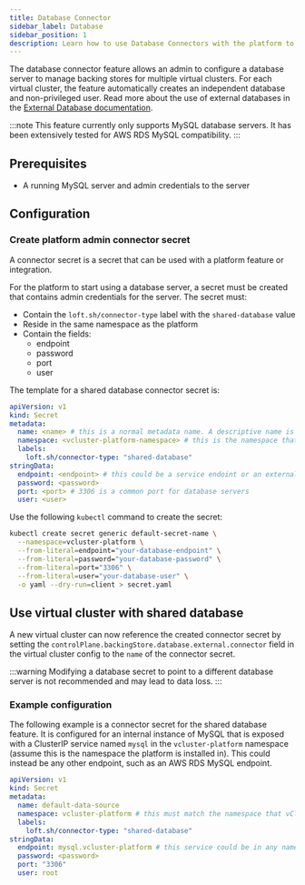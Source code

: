 ```yaml
---
title: Database Connector
sidebar_label: Database
sidebar_position: 1
description: Learn how to use Database Connectors with the platform to manage backing stores for multiple virtual clusters.
---
```





<VersionBadge platformVersion="v4.1.0" vclusterVersion="v0.21.0"/>

The database connector feature allows an admin to configure a database server to manage backing stores for multiple virtual clusters. For each virtual cluster, the feature automatically creates an independent database and non-privileged user. Read more about the use of external databases in the [External Database documentation](/docs/vcluster/configure/vcluster-yaml/control-plane/components/backing-store/database/external).

:::note
This feature currently only supports MySQL database servers. It has been extensively tested for AWS RDS MySQL compatibility.
:::

## Prerequisites

<BasePrerequisites />

- A running MySQL server and admin credentials to the server

## Configuration

### Create platform admin connector secret

A connector secret is a secret that can be used with a platform feature or integration.

For the platform to start using a database server, a secret must be created that contains admin credentials for the server. The secret must:
- Contain the `loft.sh/connector-type` label with the `shared-database` value
- Reside in the same namespace as the platform
- Contain the fields:
  - endpoint
  - password
  - port
  - user

The template for a shared database connector secret is:

```yaml title="Shared database secret template"
apiVersion: v1
kind: Secret
metadata:
  name: <name> # this is a normal metadata name. A descriptive name is recommended. This will be used in a tenet vCluster's config to reference the connector secret
  namespace: <vcluster-platform-namespace> # this is the namespace that vCluster Platform is installed in. "vcluster-platform" and "loft" are common values.
  labels:
    loft.sh/connector-type: "shared-database"
stringData:
  endpoint: <endpoint> # this could be a service endoint or an external hostname endpoint
  password: <password>
  port: <port> # 3306 is a common port for database servers
  user: <user>
```

Use the following `kubectl` command to create the secret:

```bash title="Create a shared database connector secret"
kubectl create secret generic default-secret-name \
  --namespace=vcluster-platform \
  --from-literal=endpoint="your-database-endpoint" \
  --from-literal=password="your-database-password" \
  --from-literal=port="3306" \
  --from-literal=user="your-database-user" \
  -o yaml --dry-run=client > secret.yaml
```

## Use virtual cluster with shared database

A new virtual cluster can now reference the created connector secret by setting the `controlPlane.backingStore.database.external.connector` field in the virtual cluster config to the `name` of the connector secret.

:::warning
Modifying a database secret to point to a different database server is not recommended and may lead to data loss.
:::

### Example configuration

The following example is a connector secret for the shared database feature. It is configured for an internal instance of MySQL that is exposed with a ClusterIP service named `mysql` in the `vcluster-platform` namespace (assume this is the namespace the platform is installed in). This could instead be any other endpoint, such as an AWS RDS MySQL endpoint.

```yaml title="Shared database secret example"
apiVersion: v1
kind: Secret
metadata:
  name: default-data-source
  namespace: vcluster-platform # this must match the namespace that vCluster Platform is in
  labels:
    loft.sh/connector-type: "shared-database"
stringData:
  endpoint: mysql.vcluster-platform # this service could be in any namespace
  password: <password>
  port: "3306"
  user: root
```
